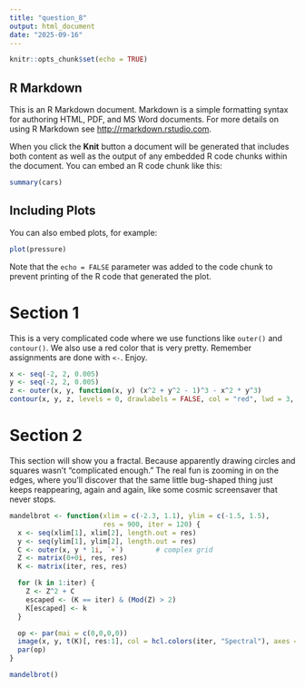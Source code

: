 ```yaml
---
title: "question_8"
output: html_document
date: "2025-09-16"
---
```


```r
knitr::opts_chunk$set(echo = TRUE)
```

## R Markdown

This is an R Markdown document. Markdown is a simple formatting syntax for authoring HTML, PDF, and MS Word documents. For more details on using R Markdown see <http://rmarkdown.rstudio.com>.

When you click the **Knit** button a document will be generated that includes both content as well as the output of any embedded R code chunks within the document. You can embed an R code chunk like this:

```r
summary(cars)
```

## Including Plots

You can also embed plots, for example:

```r
plot(pressure)
```

Note that the `echo = FALSE` parameter was added to the code chunk to prevent printing of the R code that generated the plot.

# Section 1
This is a very complicated code where we use functions like `outer()` and `contour()`. We also use a red color that is very pretty. Remember assignments are done with `<-`. Enjoy.
```r
x <- seq(-2, 2, 0.005)
y <- seq(-2, 2, 0.005)
z <- outer(x, y, function(x, y) (x^2 + y^2 - 1)^3 - x^2 * y^3)
contour(x, y, z, levels = 0, drawlabels = FALSE, col = "red", lwd = 3, asp = 1, axes = FALSE)
```


# Section 2

This section will show you a fractal. Because apparently drawing circles and squares wasn’t “complicated enough.” The real fun is zooming in on the edges, where you’ll discover that the same little bug-shaped thing just keeps reappearing, again and again, like some cosmic screensaver that never stops.

```r
mandelbrot <- function(xlim = c(-2.3, 1.1), ylim = c(-1.5, 1.5),
                       res = 900, iter = 120) {
  x <- seq(xlim[1], xlim[2], length.out = res)
  y <- seq(ylim[1], ylim[2], length.out = res)
  C <- outer(x, y * 1i, `+`)        # complex grid
  Z <- matrix(0+0i, res, res)
  K <- matrix(iter, res, res)

  for (k in 1:iter) {
    Z <- Z^2 + C
    escaped <- (K == iter) & (Mod(Z) > 2)
    K[escaped] <- k
  }

  op <- par(mai = c(0,0,0,0))
  image(x, y, t(K)[, res:1], col = hcl.colors(iter, "Spectral"), axes = FALSE)
  par(op)
}

mandelbrot()
```

